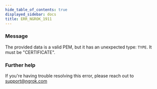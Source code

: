 ```yaml
---
hide_table_of_contents: true
displayed_sidebar: docs
title: ERR_NGROK_1911
---
```


### Message

The provided data is a valid PEM, but it has an unexpected type: `TYPE`. It must be "CERTIFICATE".

### Further help

If you're having trouble resolving this error, please reach out to [support@ngrok.com](mailto:support@ngrok.com?subject=Help%20with%20ERR_NGROK_1911)
